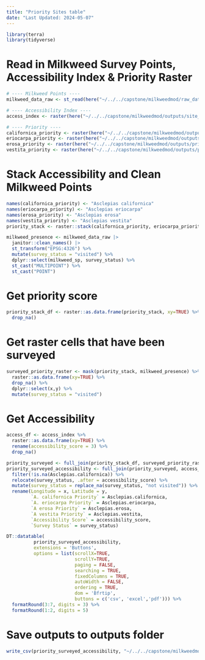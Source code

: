 ```yaml
---
title: "Priority Sites table"
date: "Last Updated: 2024-05-07"
---
```


```r
library(terra)
library(tidyverse)
```

# Read in Milkweed Survey Points, Accessibility Index & Priority Raster

```r
# ---- Milkweed Points ----
milkweed_data_raw <- st_read(here("~/../../capstone/milkweedmod/raw_data/milkweed_polygon_data/"))

# ---- Accessibility Index ----
access_index <- raster(here("~/../../capstone/milkweedmod/outputs/site_accessibility_outputs/access_index_final.tif"))

# ---- Priority ----
californica_priority <- raster(here("~/../../capstone/milkweedmod/outputs/priority_sites_outputs/californica_priority.tif"))
eriocarpa_priority <- raster(here("~/../../capstone/milkweedmod/outputs/priority_sites_outputs/eriocarpa_priority.tif"))
erosa_priority <- raster(here("~/../../capstone/milkweedmod/outputs/priority_sites_outputs/erosa_priority.tif"))
vestita_priority <- raster(here("~/../../capstone/milkweedmod/outputs/priority_sites_outputs/vestita_priority.tif"))
```

# Stack Accessibility and Clean Milkweed Points
```r
names(californica_priority) <- "Asclepias californica"
names(eriocarpa_priority) <- "Asclepias eriocarpa"
names(erosa_priority) <- "Asclepias erosa"
names(vestita_priority) <- "Asclepias vestita"
priority_stack <- raster::stack(californica_priority, eriocarpa_priority, erosa_priority, vestita_priority)

milkweed_presence <- milkweed_data_raw |> 
  janitor::clean_names() |> 
  st_transform("EPSG:4326") %>%
  mutate(survey_status = "visited") %>%
  dplyr::select(milkweed_sp, survey_status) %>%
  st_cast("MULTIPOINT") %>%
  st_cast("POINT")
```

# Get priority score
```r
priority_stack_df <- raster::as.data.frame(priority_stack, xy=TRUE) %>%
  drop_na()
```

# Get raster cells that have been surveyed
```r
surveyed_priority_raster <- mask(priority_stack, milkweed_presence) %>%
  raster::as.data.frame(xy=TRUE) %>%
  drop_na() %>%
  dplyr::select(x,y) %>%
  mutate(survey_status = "visited")
```

# Get Accessibility
```r
access_df <- access_index %>%
  raster::as.data.frame(xy=TRUE) %>%
  rename(accessibility_score = 3) %>%
  drop_na()
```


```r
priority_surveyed <- full_join(priority_stack_df, surveyed_priority_raster, by = join_by(x,y))
priority_surveyed_accessibility <- full_join(priority_surveyed, access_df, by = join_by(x,y)) %>%
  filter(!is.na(Asclepias.californica)) %>%
  relocate(survey_status, .after = accessibility_score) %>%
  mutate(survey_status = replace_na(survey_status, "not visited")) %>%
  rename(Longitude = x, Latitude = y, 
         `A. californica Priority` = Asclepias.californica,
         `A. eriocarpa Priority` = Asclepias.eriocarpa,
         `A erosa Priority` = Asclepias.erosa,
         `A vestita Priority` = Asclepias.vestita,
         `Accessibility Score` = accessibility_score,
         `Survey Status` = survey_status)
```

```r
DT::datatable(
          priority_surveyed_accessibility,
          extensions = 'Buttons', 
          options = list(scrollX=TRUE,
                         scrollY=TRUE,
                         paging = FALSE,
                         searching = TRUE,
                         fixedColumns = TRUE,
                         autoWidth = FALSE,
                         ordering = TRUE,
                         dom = 'Bfrtip',
                         buttons = c('csv', 'excel','pdf'))) %>%
  formatRound(3:7, digits = 3) %>%
  formatRound(1:2, digits = 5)
```


# Save outputs to outputs folder

```r
write_csv(priority_surveyed_accessibility, "~/../../capstone/milkweedmod/outputs/priority_sites_outputs/priority_datatable.csv")
```
